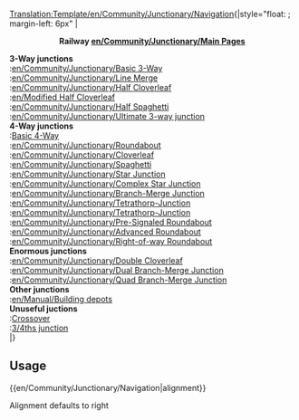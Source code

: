 <noinclude>[[Translation:Template/en/Community/Junctionary/Navigation]]</noinclude>{|style="float: {{{1|right}}}; margin-left: 6px"
|<center>'''Railway [[en/Community/Junctionary/Main Page]]s'''</center>
'''3-Way junctions'''<br>
:[[en/Community/Junctionary/Basic 3-Way]]<br>
:[[en/Community/Junctionary/Line Merge]]<br>
:[[en/Community/Junctionary/Half Cloverleaf]]<br>
:[[en/Modified Half Cloverleaf]]<br>
:[[en/Community/Junctionary/Half Spaghetti]]<br>
:[[en/Community/Junctionary/Ultimate 3-way junction]]<br>

'''4-Way junctions'''<br>
:[[en/Community/Junctionary/Basic 4-Way Junction|Basic 4-Way]]<br>
:[[en/Community/Junctionary/Roundabout]]<br>
:[[en/Community/Junctionary/Cloverleaf]]<br>
:[[en/Community/Junctionary/Spaghetti]]<br>
:[[en/Community/Junctionary/Star Junction]]<br>
:[[en/Community/Junctionary/Complex Star Junction]]<br>
:[[en/Community/Junctionary/Branch-Merge Junction]]<br>
:[[en/Community/Junctionary/Tetrathorp-Junction]]<br>
:[[en/Community/Junctionary/Tetrathorp-Junction]]<br>
:[[en/Community/Junctionary/Pre-Signaled Roundabout]]<br>
:[[en/Community/Junctionary/Advanced Roundabout]]<br>
:[[en/Community/Junctionary/Right-of-way Roundabout]]<br>

'''Enormous junctions'''<br>
:[[en/Community/Junctionary/Double Cloverleaf]]<br>
:[[en/Community/Junctionary/Dual Branch-Merge Junction]]<br>
:[[en/Community/Junctionary/Quad Branch-Merge Junction]]<br>

'''Other junctions'''<br>
:[[en/Manual/Building depots]]<br>

'''Unuseful juctions'''<br>
:[[en/Community/Junctionary/Crossover-Junction|Crossover]]<br>
:[[en/Community/Junctionary/3∕4ths junction|3/4ths junction]]<br>
|}
<noinclude>
==Usage==
<nowiki>{{en/Community/Junctionary/Navigation|alignment}}</nowiki>

Alignment defaults to right
</noinclude>